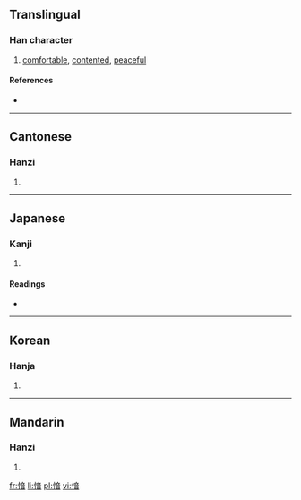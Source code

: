 ==Translingual==

===Han character===
{{Han char|rn=61|rad=心|as=09|sn=12|four=9006<sub>1</sub>|canj=心卜廿日 (PYTA)}}

# [[comfortable]], [[contented]], [[peaceful]]

====References====
* {{Han ref|kx=0395.030|dkj=10937|dj=0731.130|hdz=42331.050|uh=6114|ud=24852|bh=D8FE|bd=55550}}

----

==Cantonese==

===Hanzi===
{{yue-hanzi|jyut=|y=yam4}}

# {{defn|Cantonese|sort=心09}}

----

==Japanese==

===Kanji===
{{ja-kanji|grade=|rs=心09}}

# {{defn|Japanese|sort=心09}}

====Readings====
* {{ja-readings|on=[[いん]] (in), [[あん]] (an), [[おん]] (on)|kun=[[やわらぐ]] (yawaragu)}}

----

==Korean==

===Hanja===
{{ko-hanja|hangeul=음|eumhun=|rv=eum|mr=ŭm|y=um}}

# {{defn|Korean|sort=心09}}

----

==Mandarin==

===Hanzi===
{{cmn-hanzi|pin=[[wěn]] ([[wen3]]), [[yīn]] ([[yin1]])|wg=wen<sup>3</sup>, yin<sup>1</sup>}}

# {{defn|Mandarin|sort=心09}}

[[fr:愔]]
[[li:愔]]
[[pl:愔]]
[[vi:愔]]